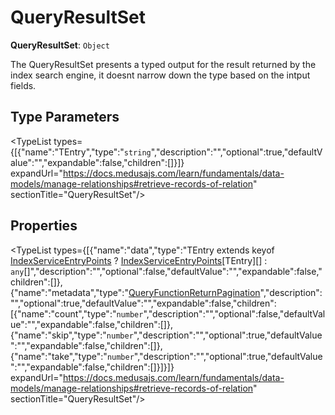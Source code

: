
# QueryResultSet

 **QueryResultSet**: `Object`

The QueryResultSet presents a typed output for the
result returned by the index search engine, it doesnt narrow down the type
based on the intput fields.

## Type Parameters

<TypeList types={[{"name":"TEntry","type":"`string`","description":"","optional":true,"defaultValue":"","expandable":false,"children":[]}]} expandUrl="https://docs.medusajs.com/learn/fundamentals/data-models/manage-relationships#retrieve-records-of-relation" sectionTitle="QueryResultSet"/>

## Properties

<TypeList types={[{"name":"data","type":"TEntry extends keyof [IndexServiceEntryPoints](../../interfaces/types.IndexTypes.IndexServiceEntryPoints/page.mdx) ? [IndexServiceEntryPoints](../../interfaces/types.IndexTypes.IndexServiceEntryPoints/page.mdx)[TEntry][] : `any`[]","description":"","optional":false,"defaultValue":"","expandable":false,"children":[]},{"name":"metadata","type":"[QueryFunctionReturnPagination](../types.IndexTypes.QueryFunctionReturnPagination/page.mdx)","description":"","optional":true,"defaultValue":"","expandable":false,"children":[{"name":"count","type":"`number`","description":"","optional":false,"defaultValue":"","expandable":false,"children":[]},{"name":"skip","type":"`number`","description":"","optional":true,"defaultValue":"","expandable":false,"children":[]},{"name":"take","type":"`number`","description":"","optional":true,"defaultValue":"","expandable":false,"children":[]}]}]} expandUrl="https://docs.medusajs.com/learn/fundamentals/data-models/manage-relationships#retrieve-records-of-relation" sectionTitle="QueryResultSet"/>
